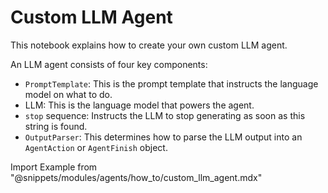 # Custom LLM Agent

This notebook explains how to create your own custom LLM agent.

An LLM agent consists of four key components:

- `PromptTemplate`: This is the prompt template that instructs the language model on what to do.
- LLM: This is the language model that powers the agent.
- `stop` sequence: Instructs the LLM to stop generating as soon as this string is found.
- `OutputParser`: This determines how to parse the LLM output into an `AgentAction` or `AgentFinish` object.

Import Example from "@snippets/modules/agents/how_to/custom_llm_agent.mdx"

<Example/>
